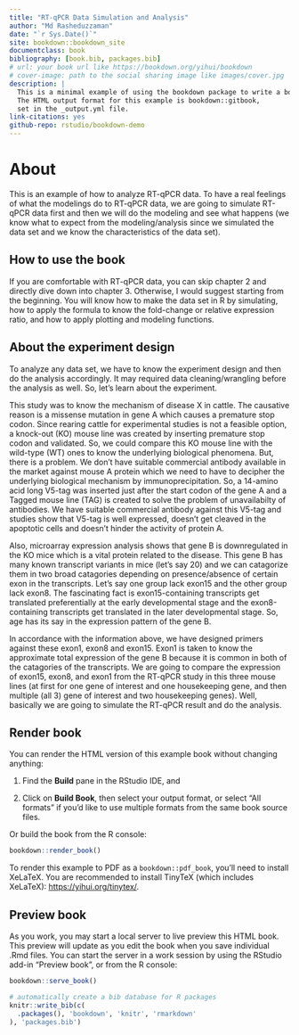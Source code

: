 ```yaml
--- 
title: "RT-qPCR Data Simulation and Analysis"
author: "Md Rasheduzzaman"
date: "`r Sys.Date()`"
site: bookdown::bookdown_site
documentclass: book
bibliography: [book.bib, packages.bib]
# url: your book url like https://bookdown.org/yihui/bookdown
# cover-image: path to the social sharing image like images/cover.jpg
description: |
  This is a minimal example of using the bookdown package to write a book.
  The HTML output format for this example is bookdown::gitbook,
  set in the _output.yml file.
link-citations: yes
github-repo: rstudio/bookdown-demo
---
```


# About

This is an example of how to analyze RT-qPCR data. To have a real feelings of what the modelings do to RT-qPCR data, we are going to simulate RT-qPCR data first and then we will do the modeling and see what happens (we know what to expect from the modeling/analysis since we simulated the data set and we know the characteristics of the data set).


## How to use the book

If you are comfortable with RT-qPCR data, you can skip chapter 2 and directly dive down into chapter 3. Otherwise, I would suggest starting from the beginning. You will know how to make the data set in R by simulating, how to apply the formula to know the fold-change or relative expression ratio, and how to apply plotting and modeling functions. 

## About the experiment design

To analyze any data set, we have to know the experiment design and then do the analysis accordingly. It may required data cleaning/wrangling before the analysis as well. So, let's learn about the experiment.

This study was to know the mechanism of disease X in cattle. The causative reason is a missense mutation in gene A which causes a premature stop codon. Since rearing cattle for experimental studies is not a feasible option, a knock-out (KO) mouse line was created by inserting premature stop codon and validated. So, we could compare this KO mouse line with the wild-type (WT) ones to know the underlying biological phenomena. But, there is a problem. We don't have suitable commercial antibody available in the market against mouse A protein which we need to have to decipher the underlying biological mechanism by immunoprecipitation. So, a 14-amino acid long V5-tag was inserted just after the start codon of the gene A and a Tagged mouse line (TAG) is created to solve the problem of unavailabilty of antibodies. We have suitable commercial antibody against this V5-tag and studies show that V5-tag is well expressed, doesn't get cleaved in the apoptotic cells and doesn't hinder the activity of protein A. 

Also, microarray expression analysis shows that gene B is downregulated in the KO mice which is a vital protein related to the disease. This gene B has many known transcript variants in mice (let's say 20) and we can catagorize them in two broad catagories depending on presence/absence of certain exon in the transcripts. Let's say one group lack exon15 and the other group lack exon8. The fascinating fact is exon15-containing transcripts get translated preferentially at the early developmental stage and the exon8-containing transcripts get translated in the later developmental stage. So, age has its say in the expression pattern of the gene B.

In accordance with the information above, we have designed primers against these exon1, exon8 and exon15. Exon1 is taken to know the approximate total expression of the gene B because it is common in both of the catagories of the transcripts. We are going to compare the expression of exon15, exon8, and exon1 from the RT-qPCR study in this three mouse lines (at first for one gene of interest and one housekeeping gene, and then multiple (all 3) gene of interest and two housekeeping genes). Well, basically we are going to simulate the RT-qPCR result and do the analysis.

## Render book

You can render the HTML version of this example book without changing anything:

1. Find the **Build** pane in the RStudio IDE, and

1. Click on **Build Book**, then select your output format, or select "All formats" if you'd like to use multiple formats from the same book source files.

Or build the book from the R console:

```r
bookdown::render_book()
```

To render this example to PDF as a `bookdown::pdf_book`, you'll need to install XeLaTeX. You are recommended to install TinyTeX (which includes XeLaTeX): <https://yihui.org/tinytex/>.

## Preview book

As you work, you may start a local server to live preview this HTML book. This preview will update as you edit the book when you save individual .Rmd files. You can start the server in a work session by using the RStudio add-in "Preview book", or from the R console:

```r
bookdown::serve_book()
```


```r
# automatically create a bib database for R packages
knitr::write_bib(c(
  .packages(), 'bookdown', 'knitr', 'rmarkdown'
), 'packages.bib')
```
